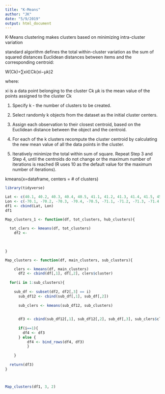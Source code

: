 ```yaml
---
title: "K-Means"
author: "JK"
date: "5/9/2019"
output: html_document
---
```



K-Means clustering makes clusters based on minimizing intra-cluster variation

standard algorithm defines the total within-cluster variation as the sum of squared distances Euclidean distances between items and the corresponding centroid:

W(Ck)=∑xi∈Ck(xi−μk)2

where:

xi is a data point belonging to the cluster Ck
μk is the mean value of the points assigned to the cluster Ck


1. Specify k - the number of clusters to be created.

2. Select randomly k objects from the dataset as the initial cluster centers.

3. Assign each observation to their closest centroid, based on the Euclidean distance    between the object and the centroid.

4. For each of the k clusters recompute the cluster centroid by calculating the new     mean value of all the data points in the cluster.

5. Iteratively minimize the total within sum of square. Repeat Step 3 and Step 4,       until the centroids do not change or the maximum number of iterations is reached     (R uses 10 as the default value for the maximum number of iterations).

kmeans(x=dataframe, centers = # of clusters)

```r
library(tidyverse)


```


```r

Lat <- c(40.1, 40.2, 40.3, 40.4, 40.5, 41.1, 41.2, 41.3, 41.4, 41.5, 45.1, 45.2, 45.3, 45.4)
Lon <- c(-70.1, -70.2, -70.3, -70.4, -70.5, -71.1, -71.2, -71.3, -71.4, -71.5, -75.1, -75.2, -75.3, -75.4)
df1 <- cbind(Lat, Lon)
df1
```

```r
Map_clusters_1 <- function(df, tot_clusters, hub_clusters){
  
  tot_clers <- kmeans(df, tot_clusters)
    df2 <-
  
  
  
}


```


```r

Map_clusters <- function(df, main_clusters, sub_clusters){

    clers <- kmeans(df, main_clusters)
      df2 <- cbind(df[,1], df[,2], clers$cluster)
  
  for(i in 1:sub_clusters){
    
    sub_df <- subset(df2, df2[,3] == i)
      sub_df12 <- cbind(sub_df[,1], sub_df[,2])
    
      sub_clers <- kmeans(sub_df12, sub_clusters)
      
      
      df3 <- cbind(sub_df12[,1], sub_df12[,2], sub_df[,3], sub_clers$clusters)
      
      if(i==1){
        df4 <- df3
      } else {
          df4 <- bind_rows(df4, df3)
          }
      
    }
  
  return(df3)
}



Map_clusters(df1, 3, 2)

```







